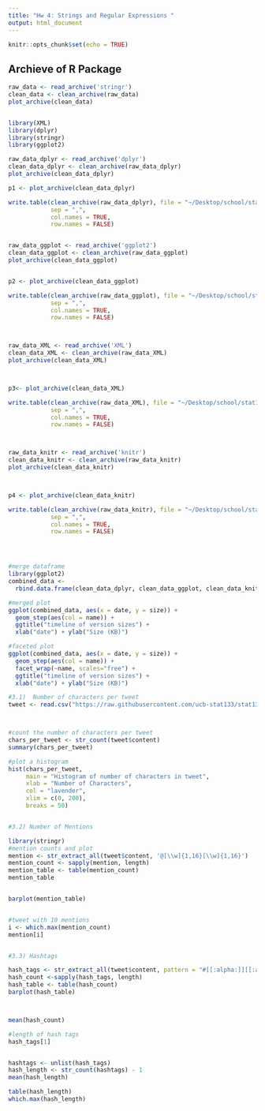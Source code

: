 ```yaml
---
title: "Hw 4: Strings and Regular Expressions "
output: html_document
---
```


```r
knitr::opts_chunk$set(echo = TRUE)
```

## Archieve of R Package

```r
raw_data <- read_archive('stringr')
clean_data <- clean_archive(raw_data)
plot_archive(clean_data)


library(XML)
library(dplyr)
library(stringr)
library(ggplot2)

raw_data_dplyr <- read_archive('dplyr')
clean_data_dplyr <- clean_archive(raw_data_dplyr)
plot_archive(clean_data_dplyr)
```

```r

p1 <- plot_archive(clean_data_dplyr)

write.table(clean_archive(raw_data_dplyr), file = "~/Desktop/school/stat133/hw/hw4/data/dplyr-archive.csv", 
            sep = ",",
            col.names = TRUE,
            row.names = FALSE)


raw_data_ggplot <- read_archive('ggplot2')
clean_data_ggplot <- clean_archive(raw_data_ggplot)
plot_archive(clean_data_ggplot)


p2 <- plot_archive(clean_data_ggplot)

write.table(clean_archive(raw_data_ggplot), file = "~/Desktop/school/stat133/hw/hw4/data/ggplot-archive.csv", 
            sep = ",",
            col.names = TRUE,
            row.names = FALSE)



raw_data_XML <- read_archive('XML')
clean_data_XML <- clean_archive(raw_data_XML)
plot_archive(clean_data_XML)



p3<- plot_archive(clean_data_XML)

write.table(clean_archive(raw_data_XML), file = "~/Desktop/school/stat133/hw/hw4/data/xml-archive.csv", 
            sep = ",",
            col.names = TRUE,
            row.names = FALSE)



raw_data_knitr <- read_archive('knitr')
clean_data_knitr <- clean_archive(raw_data_knitr)
plot_archive(clean_data_knitr)



p4 <- plot_archive(clean_data_knitr)

write.table(clean_archive(raw_data_knitr), file = "~/Desktop/school/stat133/hw/hw4/data/knir-archive.csv", 
            sep = ",",
            col.names = TRUE,
            row.names = FALSE)





```
```r
#merge dataframe
library(ggplot2)
combined_data <-
  rbind.data.frame(clean_data_dplyr, clean_data_ggplot, clean_data_knitr, clean_data_XML)

#merged plot
ggplot(combined_data, aes(x = date, y = size)) +
  geom_step(aes(col = name)) +
  ggtitle("timeline of version sizes") +
  xlab("date") + ylab("Size (KB)")

#faceted plot
ggplot(combined_data, aes(x = date, y = size)) +
  geom_step(aes(col = name)) +
  facet_wrap(~name, scales="free") +
  ggtitle("timeline of version sizes") +
  xlab("date") + ylab("Size (KB)")

```

```r
#3.1)  Number of characters per tweet
tweet <- read.csv("https://raw.githubusercontent.com/ucb-stat133/stat133-spring-2018/master/data/text-emotion.csv", stringsAsFactors = FALSE)



#count the number of characters per tweet 
chars_per_tweet <- str_count(tweet$content)
summary(chars_per_tweet)

#plot a histogram 
hist(chars_per_tweet,
     main = "Histogram of number of characters in tweet",
     xlab = "Number of Characters",
     col = "lavender",
     xlim = c(0, 200),
     breaks = 50)


#3.2) Number of Mentions

library(stringr)
#mention counts and plot
mention <- str_extract_all(tweet$content, '@[\\w]{1,16}[\\w]{1,16}')
mention_count <- sapply(mention, length)
mention_table <- table(mention_count)
mention_table


barplot(mention_table)


#tweet with 10 mentions
i <- which.max(mention_count)
mention[i]


#3.3) Hashtags

hash_tags <- str_extract_all(tweet$content, pattern = "#[[:alpha:]][[:alnum:]]*")
hash_count <-sapply(hash_tags, length)
hash_table <- table(hash_count)
barplot(hash_table)



mean(hash_count)

#length of hash tags
hash_tags[1]


hashtags <- unlist(hash_tags)
hash_length <- str_count(hashtags) - 1
mean(hash_length)

table(hash_length)
which.max(hash_length)



```

